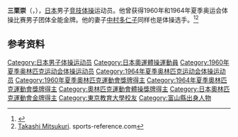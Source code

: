 {{NoteTA|G1=Sports}}
'''三栗崇'''（{{jpn|j=三栗 崇|hg=みつくり たかし|rm=Mitsukuri Takashi}}，{{bd|1939年|2月19日||}}），[[日本|日本]]男子[[竞技体操|竞技体操]]运动员。他曾获得1960年和1964年夏季奥运会体操比赛男子团体全能金牌。他的妻子[[中村多仁子|中村多仁子]]同样也是体操选手。<ref>{{Cite web|title=Takashi MITSUKURI|url=https://www.olympic.org/takashi-mitsukuri|accessdate=2021-03-27|work=International Olympic Committee|archive-date=2016-10-08|archive-url=https://web.archive.org/web/20161008114308/https://www.olympic.org/takashi-mitsukuri}}</ref><ref name=r1>[https://web.archive.org/web/20200417211339/https://www.sports-reference.com/olympics/athletes/mi/takashi-mitsukuri-1.html Takashi Mitsukuri]. sports-reference.com</ref>

== 参考资料 ==
{{reflist}}

{{奥林匹克运动会体操比赛男子团体全能冠军|1960|1964}}

{{Authority control}}
{{DEFAULTSORT:Mitsukuri, Takashi}}
[[Category:日本男子体操运动员|Category:日本男子体操运动员]]
[[Category:日本奧運體操運動員|Category:日本奧運體操運動員]]
[[Category:1960年夏季奥林匹克运动会体操运动员|Category:1960年夏季奥林匹克运动会体操运动员]]
[[Category:1964年夏季奥林匹克运动会体操运动员|Category:1964年夏季奥林匹克运动会体操运动员]]
[[Category:1960年夏季奧林匹克運動會獎牌得主|Category:1960年夏季奧林匹克運動會獎牌得主]]
[[Category:1964年夏季奧林匹克運動會獎牌得主|Category:1964年夏季奧林匹克運動會獎牌得主]]
[[Category:奧林匹克運動會體操獎牌得主|Category:奧林匹克運動會體操獎牌得主]]
[[Category:日本奧林匹克運動會金牌得主|Category:日本奧林匹克運動會金牌得主]]
[[Category:東京教育大學校友|Category:東京教育大學校友]]
[[Category:富山縣出身人物|Category:富山縣出身人物]]